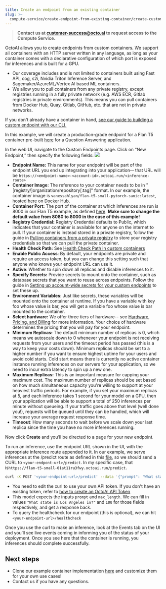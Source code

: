 ```yaml
---
title: Create an endpoint from an existing container
slug: >-
  compute-service/create-endpoint-from-existing-container/create-custom-endpoints-from-a-container
---
```


> **Contact us at customer-success@octo.ai to request access to the Compute Service.**

OctoAI allows you to create endpoints from custom containers. We support all containers with an HTTP server written in any language, as long as your container comes with a declarative configuration of which port is exposed for inferences and is built for a GPU.

- Our coverage includes and is not limited to containers built using Fast API, cog, s2i, Nvidia Triton Inference Server, and Sagemaker/AzureML/Vertex AI based ML containers.
- We allow you to pull containers from any private registry, except registries running in a fully private network (e.g. AWS ECR, Gitlab registries in private environments). This means you can pull containers from Docker Hub, Quay, Gitlab, GitHub, etc. that are not in private networks.

If you don't already have a container in hand, [see our guide to building a custom endpoint with our CLI.](../create-custom-endpoint-using-the-cli)

In this example, we will create a production-grade endpoint for a Flan T5 container pre-built [here](https://hub.docker.com/r/vanessahlyan/flan-t5-small-pytorch-sanic) for a Question Answering application.

In the web UI, navigate to the Custom Endpoints page. Click on “New Endpoint,” then specify the following fields:
![](https://www.datocms-assets.com/45680/1711726378-new-endpoint.png?max-w=2000&auto=compress)

- **Endpoint Name:** This name for your endpoint will be part of the endpoint URL you end up integrating into your application-- that URL will be `https://<endpoint-name>-<account-id>.octoai.run/<inference-route>`
- **Container Image:** The reference to your container needs to be in "\[registry/\]organization/repository\[:tag\]" format. In our example, the container image is `vanessahlyan/flan-t5-small-pytorch-sanic:latest`, hosted [here](https://hub.docker.com/r/vanessahlyan/flan-t5-small-pytorch-sanic) on Docker Hub.
- **Container Port:** The port of the container at which inferences are run is 8000 in our Flan T5 example, as defined [here](https://github.com/octoml/octocloud-templates/blob/main/flan-t5-small/Dockerfile#L3). **Make sure to change the default value from 8080 to 8000 in the case of this example!**
- **Registry Credential:** Registry Credential defaults to Public, which indicates that your container is available for anyone on the internet to pull. If your container is instead stored in a private registry, follow the guide in [Pulling containers from a private registry](/docs/bring-your-own-model/create-custom-endpoints-from-a-container/pulling-containers-from-a-private-registry) to store your registry credentials so that we can pull the private container.
- **Health Check Path:** See [Health Check Path in custom containers](../health-check-path-in-custom-containers)
- **Enable Public Access**: By default, your endpoints are private and require an access token, but you can change this setting such that anyone who knows your endpoint URL can use it.
- **Active**: Whether to spin down all replicas and disable inferences to it.
- **Specify Secrets:** Provide secrets to mount onto the container, such as database secrets that you want to reuse across endpoints. Follow the guide in [Setting up account-wide secrets for your custom endpoints](setting-account-wide-secrets-for-custom-endpoints) to set these up.
- **Environment Variables**: Just like secrets, these variables will be mounted onto the container at runtime. If you have a variable with key foo whose value is bar, you will get a variable foo whose value is bar mounted to the container.
- **Select hardware:** We offer three tiers of hardware-- see [Hardware, Pricing, and Billing](/docs/getting-started/pricing-and-billing) for more information. Your choice of hardware determines the pricing that you will pay for your endpoint.
- **Minimum Replicas:** The default minimum number of replicas is 0, which means we autoscale down to 0 whenever your endpoint is not receiving requests from your users and the timeout period has passed (this is a way to keep your costs down). Minimum replicas should be set to a higher number if you want to ensure highest uptime for your users and avoid cold starts. Cold start means there is currently no active container instance running inferences on our servers for your application, so we need to incur extra latency to spin up a new one.
- **Maximum Replicas:** This is an important measure for capping your maximum cost. The maximum number of replicas should be set based on how much simultaneous capacity you're willing to support at your heaviest traffic periods. For example, if you set your maximum replicas at 5, and each inference takes 1 second for your model on a GPU, then your application will be able to support a total of 250 inferences per minute without queueing. If your traffic goes above that level (well done you!), requests will be queued until they can be handled, which will increase your average request response time.
- **Timeout**: How many seconds to wait before we scale down your last replica since the time you have no more inferences running.

Now click **Create** and you’ll be directed to a page for your new endpoint.

To run an inference, use the endpoint URL shown in the UI, with the appropriate inference route appended to it. In our example, we serve inferences at the /predict route as defined in this [file](https://github.com/octoml/octocloud-templates/blob/main/flan-t5-small/server.py#L28), so we should send a CURL to `<your-endpont-url>/predict`. In my specific case, that is`https://flan-t5-small-01at11ru3fwy.octoai.run/predict`.

```bash bash
curl -X POST '<your-endpoint-url>/predict' --data '{"prompt": "What state is Los Angeles in?", "max_length": 100}' -H 'content-type: application/json' -H "Authorization: Bearer $YOUR_TOKEN"
```

- You need to edit the curl to use your own API token. If you don't have an existing token, refer to [how to create an OctoAI API Token](/docs/getting-started/how-to-create-an-octoai-access-token)
- This model expects the inputs `prompt` and `max_length`. We can fill in values `"What state is Los Angeles in?"` and `100` for those fields respectively, and get a response back.
- To query the healthcheck for our endpoint (this is optional), we can hit `<your-endpoint-url>/healthcheck`

Once you use the curl to make an inference, look at the Events tab on the UI and you’ll see live events coming in informing you of the status of your deployment. Once you see here that the container is running, you inferences should complete successfully.

## Next steps

- Clone our example container implementation [here](https://github.com/octoml/octocloud-templates) and customize them for your own use cases!
- Contact us if you have any questions.
